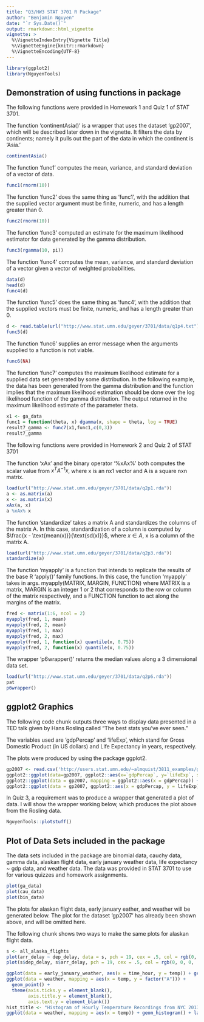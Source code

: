 ```yaml
---
title: "Q3/HW3 STAT 3701 R Package"
author: "Benjamin Nguyen"
date: "`r Sys.Date()`"
output: rmarkdown::html_vignette
vignette: >
  %\VignetteIndexEntry{Vignette Title}
  %\VignetteEngine{knitr::rmarkdown}
  %\VignetteEncoding{UTF-8}
---
```

```r
library(ggplot2)
library(NguyenTools)
```
## Demonstration of using functions in package

The following functions were provided in Homework 1 and Quiz 1 of STAT 3701.

The function 'continentAsia()' is a wrapper that uses the dataset 'gp2007', which will be described later down in the vignette. It filters the data by continents; namely it pulls out the part of the data in which the continent is 'Asia.'
```r
continentAsia()
```

The function 'func1' computes the mean, variance, and standard deviation of a vector of data.
```r
func1(rnorm(10))
```
The function 'func2' does the same thing as 'func1', with the addition that the supplied vector argument must be finite, numeric, and has a length greater than 0.
```r
func2(rnorm(10))
```
The function 'func3' computed an estimate for the maximum likelihood estimator for data generated by the gamma distribution. 
```r
func3(rgamma(10, pi))
```
The function 'func4' computes the mean, variance, and standard deviation of a vector given a vector of weighted probabilities.
```r
data(d)
head(d)
func4(d)
```
The function 'func5' does the same thing as 'func4', with the addition that the supplied vectors must be finite, numeric, and has a length greater than 0.
```r
d <- read.table(url("http://www.stat.umn.edu/geyer/3701/data/q1p4.txt"),header = TRUE)
func5(d)
```
The function 'func6' supplies an error message when the arguments supplied to a function is not viable.
```r
func6(NA)
```
The function 'func7' computes the maximum likelihood estimate for a supplied data set generated by some distribution.
In the following example, the data has been generated from the gamma distribution and the function implies that the maximum likelihood estimation should be done over the log likelihood function of the gamma distribution. The output returned in the maximum likelihood estimate of the parameter theta.
```r
x1 <- ga_data
func1 = function(theta, x) dgamma(x, shape = theta, log = TRUE)
result7_gamma <- func7(x1,func1,c(0,3))
result7_gamma
```

The following functions were provided in Homework 2 and Quiz 2 of STAT 3701

The function 'xAx' and the binary operator '%xAx%' both computes the scalar value from $x^{T}A^{-1}x$, where x is an nx1 vector and A is a square nxn matrix.
```r
load(url("http://www.stat.umn.edu/geyer/3701/data/q2p1.rda"))
a <- as.matrix(a)
x <- as.matrix(x)
xAx(a, x)
a %xAx% x
```

The function 'standardize' takes a matrix A and standardizes the columns of the matrix A. In this case, standardization of a column is computed by $\frac{x - \text{mean(x)}}{\text{sd(x)}}$, where $x \in A$, x is a column of the matrix A.
```r
load(url("http://www.stat.umn.edu/geyer/3701/data/q2p3.rda"))
standardize(a)
```
The function 'myapply' is a function that intends to replicate the results of the base R 'apply()' family functions. In this case, the function 'myapply' takes in args. myapply(MATRIX, MARGIN, FUNCTION) where MATRIX is a matrix, MARGIN is an integer 1 or 2 that corresponds to the row or column of the matrix respectively, and a FUNCTION function to act along the margins of the matrix.
```r
fred <- matrix(1:6, ncol = 2)
myapply(fred, 1, mean)
myapply(fred, 2, mean)
myapply(fred, 1, max)
myapply(fred, 2, max)
myapply(fred, 1, function(x) quantile(x, 0.75))
myapply(fred, 2, function(x) quantile(x, 0.75))
```
The wrapper 'p6wrapper()' returns the median values along a 3 dimensional data set.
```r
load(url("http://www.stat.umn.edu/geyer/3701/data/q2p6.rda"))
pat
p6wrapper()
```

## ggplot2 Graphics
The following code chunk outputs three ways to display data presented in a TED talk given by Hans Rosling called "The best stats you've ever seen." 

The variables used are 'gdpPercap' and 'lifeExp', which stand for Gross Domestic Product (in US dollars) and Life Expectancy in years, respectively.

The plots were produced by using the package ggplot2.
```r
gp2007 <- read.csv('http://users.stat.umn.edu/~almquist/3811_examples/gapminder2007ex.csv')
ggplot2::ggplot(data=gp2007, ggplot2::aes(x=`gdpPercap`, y=`lifeExp`, size = `pop`, col = `continent`)) + ggplot2::geom_point()
ggplot2::ggplot(data = gp2007, mapping = ggplot2::aes(x = gdpPercap)) + ggplot2::geom_histogram()
ggplot2::ggplot(data = gp2007, ggplot2::aes(x = gdpPercap, y = lifeExp)) + ggplot2::geom_line()
```

In Quiz 3, a requirement was to produce a wrapper that generated a plot of data. I will show the wrapper working below, which produces the plot above from the Rosling data.

```r
NguyenTools::plotstuff()
```

## Plot of Data Sets included in the package

The data sets included in the package are binomial data, cauchy data, gamma data, alaskan flight data, early january weather data, life expectancy ~ gdp data, and weather data. The data was provided in STAT 3701 to use for various quizzes and homework assignments.

```r
plot(ga_data)
plot(cau_data)
plot(bin_data)
```

The plots for alaskan flight data, early january eather, and weather will be generated below. The plot for the dataset 'gp2007' has already been shown above, and will be omitted here.

The following chunk shows two ways to make the same plots for alaskan flight data.
```r
s <- all_alaska_flights
plot(arr_delay ~ dep_delay, data = s, pch = 19, cex = .5, col = rgb(0, 0, 0, .2) )
plot(s$dep_delay, s$arr_delay, pch = 19, cex = .5, col = rgb(0, 0, 0, .2) )
```

```r
ggplot(data = early_january_weather, aes(x = time_hour, y = temp)) + geom_line()
ggplot(data = weather, mapping = aes(x = temp, y = factor("A"))) + 
  geom_point() +
  theme(axis.ticks.y = element_blank(),
        axis.title.y = element_blank(),
        axis.text.y = element_blank())
hist_title <- "Histogram of Hourly Temperature Recordings from NYC 2013"
ggplot(data = weather, mapping = aes(x = temp)) + geom_histogram() + labs(title = hist_title)
```


